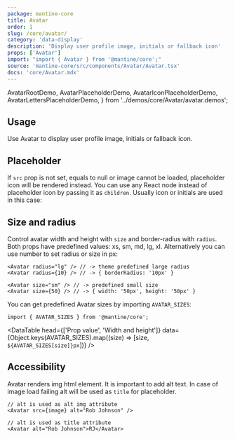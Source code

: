 ```yaml
---
package: mantine-core
title: Avatar
order: 1
slug: /core/avatar/
category: 'data-display'
description: 'Display user profile image, initials or fallback icon'
props: ['Avatar']
import: "import { Avatar } from '@mantine/core';"
source: 'mantine-core/src/components/Avatar/Avatar.tsx'
docs: 'core/Avatar.mdx'
---
```


  AvatarRootDemo,
  AvatarPlaceholderDemo,
  AvatarIconPlaceholderDemo,
  AvatarLettersPlaceholderDemo,
} from '../demos/core/Avatar/avatar.demos';

## Usage

Use Avatar to display user profile image, initials or fallback icon.

<Demo data={AvatarDemos.usage} />

## Placeholder

If `src` prop is not set, equals to null or image cannot be loaded, placeholder icon will be rendered instead.
You can use any React node instead of placeholder icon by passing it as `children`.
Usually icon or initials are used in this case:

<Demo data={AvatarDemos.placeholders} />

## Size and radius

<Demo data={AvatarDemos.configurator} />

Control avatar width and height with `size` and border-radius with `radius`.
Both props have predefined values: xs, sm, md, lg, xl.
Alternatively you can use number to set radius or size in px:

```tsx
<Avatar radius="lg" /> // -> theme predefined large radius
<Avatar radius={10} /> // -> { borderRadius: '10px' }

<Avatar size="sm" /> // -> predefined small size
<Avatar size={50} /> // -> { width: '50px', height: '50px' }
```

<Demo data={AvatarDemos.sizes} />

You can get predefined Avatar sizes by importing `AVATAR_SIZES`:

```tsx
import { AVATAR_SIZES } from '@mantine/core';
```

<DataTable
  head={['Prop value', 'Width and height']}
  data={Object.keys(AVATAR_SIZES).map((size) => [size, `${AVATAR_SIZES[size]}px`])}
/>

## Accessibility

Avatar renders img html element. It is important to add alt text.
In case of image load failing alt will be used as `title` for placeholder.

```tsx
// alt is used as alt img attribute
<Avatar src={image} alt="Rob Johnson" />

// alt is used as title attribute
<Avatar alt="Rob Johnson">RJ</Avatar>
```
